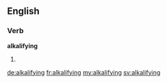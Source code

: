 ==English==

===Verb===
'''alkalifying'''

# {{present participle of|alkalify}}

[[de:alkalifying]]
[[fr:alkalifying]]
[[my:alkalifying]]
[[sv:alkalifying]]